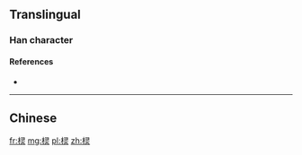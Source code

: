 {{also|欞}}
==Translingual==

===Han character===
{{Han char|rn=75|rad=木|as=07|sn=11|four=|canj=DSMF|ids=⿰木灵}}

====References====
* {{Han ref|kx=0531.131|hdz=21221.060|uh=68C2|ud=26818}}

----

==Chinese==
{{zh-see|欞}}

[[fr:棂]]
[[mg:棂]]
[[pl:棂]]
[[zh:棂]]